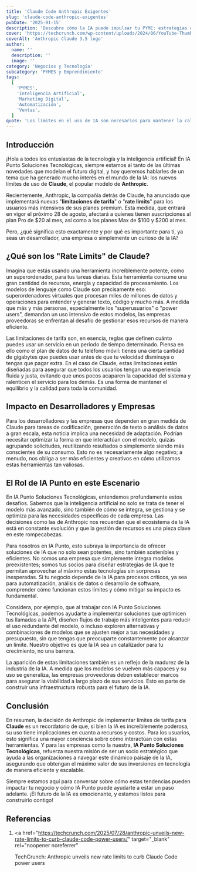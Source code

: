 ```yaml
---
title: 'Claude Code Anthropic Exigentes'
slug: 'claude-code-anthropic-exigentes'
pubDate: '2025-01-15'
description: 'Descubre cómo la IA puede impulsar tu PYME: estrategias concretas de marketing, automatización y datos para aumentar ventas.'
cover: 'https://techcrunch.com/wp-content/uploads/2024/06/YouTube-Thumb-Text-2-3.png?w=1024'
coverAlt: 'Anthropic Claude 3.5 logo'
author:
  name: ''
  description: ''
  image: ''
category: 'Negocios y Tecnología'
subcategory: 'PYMES y Emprendimiento'
tags:
  [
    'PYMES',
    'Inteligencia Artificial',
    'Marketing Digital',
    'Automatización',
    'Ventas',
  ]
quote: 'Los límites en el uso de IA son necesarios para mantener la calidad del servicio. — Carlos Monnery'
---
```

<h2 id="introduccion">Introducción</h2>

¡Hola a todos los entusiastas de la tecnología y la inteligencia artificial! En IA Punto Soluciones Tecnológicas, siempre estamos al tanto de las últimas novedades que modelan el futuro digital, y hoy queremos hablarles de un tema que ha generado mucho interés en el mundo de la IA: los nuevos límites de uso de **Claude**, el popular modelo de **Anthropic**.

Recientemente, Anthropic, la compañía detrás de Claude, ha anunciado que implementará nuevas "**limitaciones de tarifa**" o "**rate limits**" para los usuarios más intensivos de sus planes premium. Esta medida, que entrará en vigor el próximo 28 de agosto, afectará a quienes tienen suscripciones al plan Pro de $20 al mes, así como a los planes Max de $100 y $200 al mes.

Pero, ¿qué significa esto exactamente y por qué es importante para ti, ya seas un desarrollador, una empresa o simplemente un curioso de la IA?

<h2 id="que-son-los-rate-limits-de-claude">
  ¿Qué son los "Rate Limits" de Claude?
</h2>

Imagina que estás usando una herramienta increíblemente potente, como un superordenador, para tus tareas diarias. Esta herramienta consume una gran cantidad de recursos, energía y capacidad de procesamiento. Los modelos de lenguaje como Claude son precisamente eso: superordenadores virtuales que procesan miles de millones de datos y operaciones para entender y generar texto, código y mucho más. A medida que más y más personas, especialmente los "superusuarios" o "power users", demandan un uso intensivo de estos modelos, las empresas proveedoras se enfrentan al desafío de gestionar esos recursos de manera eficiente.

Las limitaciones de tarifa son, en esencia, reglas que definen cuánto puedes usar un servicio en un período de tiempo determinado. Piensa en ello como el plan de datos de tu teléfono móvil: tienes una cierta cantidad de gigabytes que puedes usar antes de que tu velocidad disminuya o tengas que pagar extra. En el caso de Claude, estas limitaciones están diseñadas para asegurar que todos los usuarios tengan una experiencia fluida y justa, evitando que unos pocos acaparen la capacidad del sistema y ralenticen el servicio para los demás. Es una forma de mantener el equilibrio y la calidad para toda la comunidad.

<h2 id="impacto-en-desarrolladores-y-empresas">
  Impacto en Desarrolladores y Empresas
</h2>

Para los desarrolladores y las empresas que dependen en gran medida de Claude para tareas de codificación, generación de texto o análisis de datos a gran escala, esta noticia implica una necesidad de adaptación. Podrían necesitar optimizar la forma en que interactúan con el modelo, quizás agrupando solicitudes, reutilizando resultados o simplemente siendo más conscientes de su consumo. Esto no es necesariamente algo negativo; a menudo, nos obliga a ser más eficientes y creativos en cómo utilizamos estas herramientas tan valiosas.

<h2 id="el-rol-de-ia-punto-en-este-escenario">
  El Rol de IA Punto en este Escenario
</h2>

En IA Punto Soluciones Tecnológicas, entendemos profundamente estos desafíos. Sabemos que la inteligencia artificial no solo se trata de tener el modelo más avanzado, sino también de cómo se integra, se gestiona y se optimiza para las necesidades específicas de cada empresa. Las decisiones como las de Anthropic nos recuerdan que el ecosistema de la IA está en constante evolución y que la gestión de recursos es una pieza clave en este rompecabezas.

Para nosotros en IA Punto, esto subraya la importancia de ofrecer soluciones de IA que no solo sean potentes, sino también sostenibles y eficientes. No somos una empresa que simplemente integra modelos preexistentes; somos tus socios para diseñar estrategias de IA que te permitan aprovechar al máximo estas tecnologías sin sorpresas inesperadas. Si tu negocio depende de la IA para procesos críticos, ya sea para automatización, análisis de datos o desarrollo de software, comprender cómo funcionan estos límites y cómo mitigar su impacto es fundamental.

Considera, por ejemplo, que al trabajar con IA Punto Soluciones Tecnológicas, podemos ayudarte a implementar soluciones que optimicen tus llamadas a la API, diseñen flujos de trabajo más inteligentes para reducir el uso redundante del modelo, o incluso exploren alternativas y combinaciones de modelos que se ajusten mejor a tus necesidades y presupuesto, sin que tengas que preocuparte constantemente por alcanzar un límite. Nuestro objetivo es que la IA sea un catalizador para tu crecimiento, no una barrera.

La aparición de estas limitaciones también es un reflejo de la madurez de la industria de la IA. A medida que los modelos se vuelven más capaces y su uso se generaliza, las empresas proveedoras deben establecer marcos para asegurar la viabilidad a largo plazo de sus servicios. Esto es parte de construir una infraestructura robusta para el futuro de la IA.

<h2 id="conclusion">Conclusión</h2>

En resumen, la decisión de Anthropic de implementar límites de tarifa para **Claude** es un recordatorio de que, si bien la IA es increíblemente poderosa, su uso tiene implicaciones en cuanto a recursos y costos. Para los usuarios, esto significa una mayor conciencia sobre cómo interactúan con estas herramientas. Y para las empresas como la nuestra, **IA Punto Soluciones Tecnológicas**, refuerza nuestra misión de ser un socio estratégico que ayuda a las organizaciones a navegar este dinámico paisaje de la IA, asegurando que obtengan el máximo valor de sus inversiones en tecnología de manera eficiente y escalable.

Siempre estamos aquí para conversar sobre cómo estas tendencias pueden impactar tu negocio y cómo IA Punto puede ayudarte a estar un paso adelante. ¡El futuro de la IA es emocionante, y estamos listos para construirlo contigo!

<h2 id="referencias">Referencias</h2>

1. <a
     href="https://techcrunch.com/2025/07/28/anthropic-unveils-new-rate-limits-to-curb-claude-code-power-users/"
     target="_blank"
     rel="noopener noreferrer"
   >
     TechCrunch: Anthropic unveils new rate limits to curb Claude Code power
     users
   </a>
